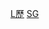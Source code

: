 {{Catnav|頁面分類|历史|各國歷史|中国历史|中国朝代|三国}}
{{Catnav|頁面分類|社会|政治|政治制度|政体|帝國|中国朝代|三国}}
{{Catnav|頁面分類|社会|政治|朝代|中国朝代|三国}}
{{catmore|Template:三國歷史事件}}

[[Category:三國|L歷]]
[[Category:中國歷史事件|SG]]